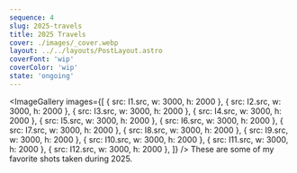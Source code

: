 ```yaml
---
sequence: 4
slug: 2025-travels
title: 2025 Travels
cover: ./images/_cover.webp
layout: ../../layouts/PostLayout.astro
coverFont: 'wip'
coverColor: 'wip'
state: 'ongoing'
---
```



<ImageGallery images={[
    { src: I1.src, w: 3000, h: 2000 },
    { src: I2.src, w: 3000, h: 2000 },
    { src: I3.src, w: 3000, h: 2000 },
    { src: I4.src, w: 3000, h: 2000 },
    { src: I5.src, w: 3000, h: 2000 },
    { src: I6.src, w: 3000, h: 2000 },
    { src: I7.src, w: 3000, h: 2000 },
    { src: I8.src, w: 3000, h: 2000 },
    { src: I9.src, w: 3000, h: 2000 },
    { src: I10.src, w: 3000, h: 2000 },
    { src: I11.src, w: 3000, h: 2000 },
    { src: I12.src, w: 3000, h: 2000 },
]} />
<Text>
    These are some of my favorite shots taken during 2025.
</Text>